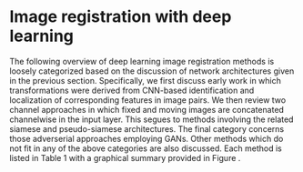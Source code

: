 
# Image registration with deep learning

\begin{figure}[!htb]
\centering
\includegraphics[width=0.95\textwidth]{Figures/overview.pdf}
\caption{\textcolor{red}{(Need to recompile.)}Graphical overview of the works reviewed including (a) publications per year, (b)
         choice of neural network API, (c) anatomy (where applicable) and (d) publishing
        venue.
        }
\label{fig:overview}
\end{figure}

The following overview of deep learning image registration methods is loosely categorized
based on the discussion of network architectures given in the previous section.
Specifically, we first discuss early work in which transformations were derived
from CNN-based identification and localization of corresponding features in
image pairs.  We then review two channel approaches in which fixed and moving images
are concatenated channelwise in the input layer.  This segues to
methods involving the related siamese and pseudo-siamese architectures.  The final
category concerns those adverserial approaches employing GANs.  Other methods which
do not fit in any of the above categories are also discussed.  Each method is listed
in Table 1 with a graphical summary provided in Figure \ref{fig:overview}.

\input{methodsTable.tex}



